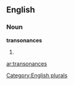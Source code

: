 
==English==

===Noun===
'''transonances'''

# {{plural of|[[transonance]]}}

[[Category:English plurals]]

[[ar:transonances]]